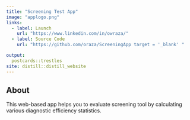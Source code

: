 ```yaml
---
title: "Screening Test App"
image: "applogo.png"
links:
  - label: Launch
    url: "https://www.linkedin.com/in/owraza/"
  - label: Source Code
    url: "https://github.com/oraza/ScreeningApp target = '_blank' "

output:
  postcards::trestles
site: distill::distill_website
---
```

 
## About

This web-based app helps you to evaluate screening tool by calculating various diagnostic efficiency statistics.




